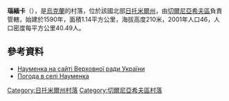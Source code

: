 {{coord|50|34|41|N|28|54|36|E|scale:30000|display=title}}

'''瑙緬卡'''（{{lang-uk|Науменка}}），是[[烏克蘭|烏克蘭]]的村落，位於該國北部[[日托米爾州|日托米爾州]]，由[[切爾尼亞希夫區|切爾尼亞希夫區]]負責管轄，始建於1590年，面積1.14平方公里，海拔高度210米，2001年人口46，人口密度每平方公里40.49人。

==參考資料==
* [http://w1.c1.rada.gov.ua/pls/z7502/A005?rf7571=10788 Науменка на сайті Верховної ради України]
* [http://weather.in.ua/ua/zhitomirskaja/16662 Погода в селі Науменка] {{Wayback|url=http://weather.in.ua/ua/zhitomirskaja/16662 |date=20111219121722 }}

{{DEFAULTSORT:Науменка}}
[[Category:日托米爾州村落|Category:日托米爾州村落]]
[[Category:切爾尼亞希夫區村落|Category:切爾尼亞希夫區村落]]


{{Zhytomyr-geo-stub}}